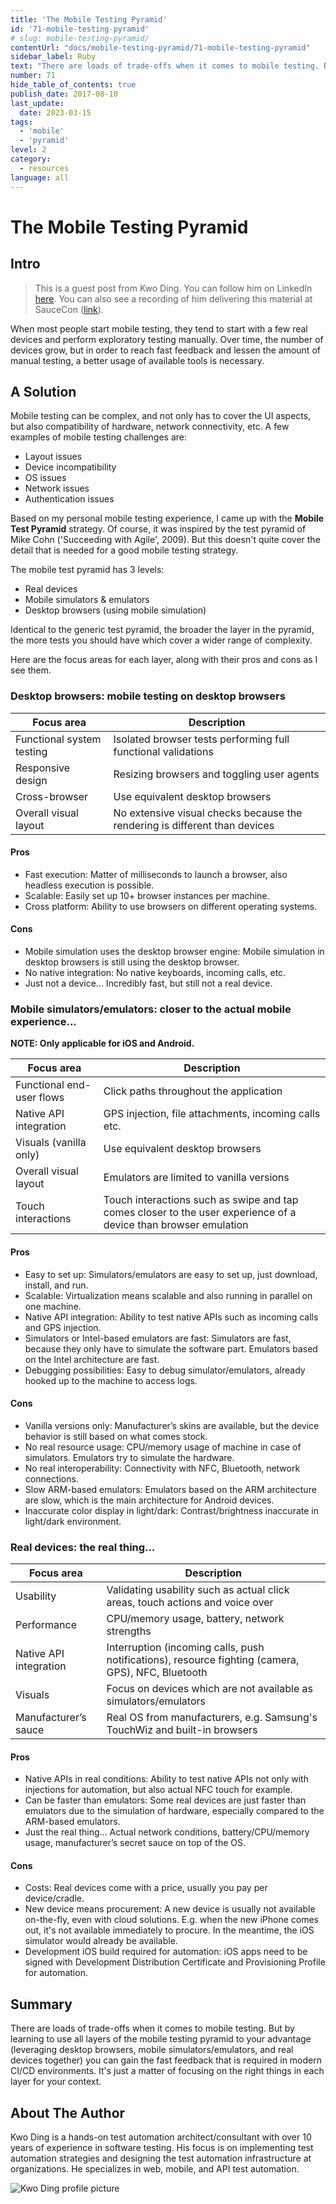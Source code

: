 ```yaml
---
title: 'The Mobile Testing Pyramid'
id: '71-mobile-testing-pyramid'
# slug: mobile-testing-pyramid/
contentUrl: "docs/mobile-testing-pyramid/71-mobile-testing-pyramid"
sidebar_label: Ruby
text: "There are loads of trade-offs when it comes to mobile testing. But by learning to use all layers of the mobile testing pyramid to your advantage you can gain the fast feedback that is required in modern CI/CD environments."
number: 71
hide_table_of_contents: true
publish_date: 2017-08-10
last_update:
  date: 2023-03-15
tags:
  - 'mobile'
  - 'pyramid'
level: 2
category:
  - resources
language: all
---
```


# The Mobile Testing Pyramid

## Intro

>This is a guest post from Kwo Ding. You can follow him on LinkedIn [here](https://www.linkedin.com/in/kwoding/). You can also see a recording of him delivering this material at SauceCon ([link](https://www.youtube.com/watch?v=ACP6N1L62AU)).

When most people start mobile testing, they tend to start with a few real devices and perform exploratory testing manually. Over time, the number of devices grow, but in order to reach fast feedback and lessen the amount of manual testing, a better usage of available tools is necessary.

## A Solution

Mobile testing can be complex, and not only has to cover the UI aspects, but also compatibility of hardware, network connectivity, etc. A few examples of mobile testing challenges are:

- Layout issues
- Device incompatibility
- OS issues
- Network issues
- Authentication issues

Based on my personal mobile testing experience, I came up with the **Mobile Test Pyramid** strategy. Of course, it was inspired by the test pyramid of Mike Cohn ('Succeeding with Agile', 2009). But this doesn't quite cover the detail that is needed for a good mobile testing strategy.

The mobile test pyramid has 3 levels:

- Real devices
- Mobile simulators & emulators
- Desktop browsers (using mobile simulation)


Identical to the generic test pyramid, the broader the layer in the pyramid, the more tests you should have which cover a wider range of complexity.

Here are the focus areas for each layer, along with their pros and cons as I see them.

### Desktop browsers: mobile testing on desktop browsers

| Focus area                | Description                                                                |
| ------------------------- | -------------------------------------------------------------------------- |
| Functional system testing | Isolated browser tests performing full functional validations              |
| Responsive design         | Resizing browsers and toggling user agents                                 |
| Cross-browser             | Use equivalent desktop browsers                                            |
| Overall visual layout     | No extensive visual checks because the rendering is different than devices |

#### Pros

- Fast execution: Matter of milliseconds to launch a browser, also headless execution is possible.
- Scalable: Easily set up 10+ browser instances per machine.
- Cross platform: Ability to use browsers on different operating systems.

#### Cons

- Mobile simulation uses the desktop browser engine: Mobile simulation in desktop browsers is still using the desktop browser.
- No native integration: No native keyboards, incoming calls, etc.
- Just not a device... Incredibly fast, but still not a real device.

### Mobile simulators/emulators: closer to the actual mobile experience...

**NOTE: Only applicable for iOS and Android.**

| Focus area                | Description                                                                                                     |
| ------------------------- | --------------------------------------------------------------------------------------------------------------- |
| Functional end-user flows | Click paths throughout the application                                                                          |
| Native API integration    | GPS injection, file attachments, incoming calls etc.                                                            |
| Visuals (vanilla only)    | Use equivalent desktop browsers                                                                                 |
| Overall visual layout     | Emulators are limited to vanilla versions                                                                       |
| Touch interactions        | Touch interactions such as swipe and tap comes closer to the user experience of a device than browser emulation |

#### Pros

- Easy to set up: Simulators/emulators are easy to set up, just download, install, and run.
- Scalable: Virtualization means scalable and also running in parallel on one machine.
- Native API integration: Ability to test native APIs such as incoming calls and GPS injection.
- Simulators or Intel-based emulators are fast: Simulators are fast, because they only have to simulate the software part. Emulators based on the Intel architecture are fast.
- Debugging possibilities: Easy to debug simulator/emulators, already hooked up to the machine to access logs.

#### Cons

- Vanilla versions only: Manufacturer’s skins are available, but the device behavior is still based on what comes stock.
- No real resource usage: CPU/memory usage of machine in case of simulators. Emulators try to simulate the hardware.
- No real interoperability: Connectivity with NFC, Bluetooth, network connections.
- Slow ARM-based emulators: Emulators based on the ARM architecture are slow, which is the main architecture for Android devices.
- Inaccurate color display in light/dark: Contrast/brightness inaccurate in light/dark environment.

### Real devices: the real thing...

| Focus area             | Description                                                                                        |
| ---------------------- | -------------------------------------------------------------------------------------------------- |
| Usability              | Validating usability such as actual click areas, touch actions and voice over                      |
| Performance            | CPU/memory usage, battery, network strengths                                                       |
| Native API integration | Interruption (incoming calls, push notifications), resource fighting (camera, GPS), NFC, Bluetooth |
| Visuals                | Focus on devices which are not available as simulators/emulators                                   |
| Manufacturer’s sauce   | Real OS from manufacturers, e.g. Samsung's TouchWiz and built-in browsers                          |

#### Pros

- Native APIs in real conditions: Ability to test native APIs not only with injections for automation, but also actual NFC touch for example.
- Can be faster than emulators: Some real devices are just faster than emulators due to the simulation of hardware, especially compared to the ARM-based emulators.
- Just the real thing... Actual network conditions, battery/CPU/memory usage, manufacturer’s secret sauce on top of the OS.

#### Cons

- Costs: Real devices come with a price, usually you pay per device/cradle.
- New device means procurement: A new device is usually not available on-the-fly, even with cloud solutions. E.g. when the new iPhone comes out, it's not available immediately to procure. In the meantime, the iOS simulator would already be available.
- Development iOS build required for automation: iOS apps need to be signed with Development Distribution Certificate and Provisioning Profile for automation.

## Summary

There are loads of trade-offs when it comes to mobile testing. But by learning to use all layers of the mobile testing pyramid to your advantage (leveraging desktop browsers, mobile simulators/emulators, and real devices together) you can gain the fast feedback that is required in modern CI/CD environments. It's just a matter of focusing on the right things in each layer for your context.

## About The Author

Kwo Ding is a hands-on test automation architect/consultant with over 10 years of experience in software testing. His focus is on implementing test automation strategies and designing the test automation infrastructure at organizations. He specializes in web, mobile, and API test automation.

![Kwo Ding profile picture](/img/authors/kwo-ding.jpeg#author-img 'a title')
